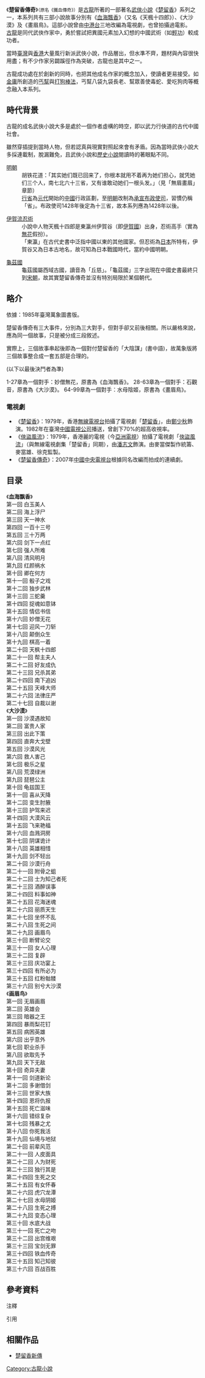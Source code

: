 {{Infobox Book|name = 楚留香傳奇|author = [[古龍|古龍]]|title_orig = 鐵血傳奇}}

《'''楚留香傳奇'''》<small>（原名《鐵血傳奇》{{efn|因1979年電視劇「楚留香」廣受歡迎，遂變更書名}}）</small>是[[古龍|古龍]]所著的一部著名[[武俠小說|武俠小說]]《[[楚留香|楚留香]]》系列之一，本系列共有三部小說故事分別有《[[血海飄香|血海飄香]]》（又名《天楓十四郎》）、《大沙漠》及《畫眉鳥》。這部小說曾由[[中港台|中港台]]三地改編為電視劇，也曾拍攝過電影。<br />

[[古龍|古龍]]是同代武俠作家中，勇於嘗試把異國元素加入幻想的中國武術（如[[輕功|輕功]]）較成功者。

當時[[臺灣|臺灣]]與[[香港|香港]]大量風行新派武俠小說，作品層出，但水準不齊，題材與內容很快用盡；有不少作家另闢蹊徑作為突破，古龍也是其中之一。

古龍成功處在於創新的同時，也把其他成名作家的概念加入，使讀者更易接受。如[[金庸|金庸]]所創造的[[丐幫|丐幫]]與[[打狗棒法|打狗棒法]]，丐幫八袋九袋長老、幫眾善使毒蛇、愛吃狗肉等概念融入本系列。

==時代背景==
古龍的成名武俠小說大多是處於一個作者虛構的時空，即以武力行俠道的古代中國社會。

雖然穿插提到當時人物，但若認真與現實對照起來會有矛盾。因為當時武俠小說大多採連載制，脫漏難免，且武俠小說和[[歷史小說|歷史小說]]閱讀時的著眼點不同。

;[[明朝|明朝]]
:胡铁花道：「其实她们既已回来了，你根本就用不着再为她们担心，就凭她们三个人，南七北六十三省，又有谁敢动她们一根头发。」（見「無眉畫眉」章節）
:[[行省|行省]]為[[元代|元代]]開始的[[中國|中國]]行政區劃，至[[明朝|明朝]]改制為[[承宣布政使司|承宣布政使司]]，習慣仍稱「省」。布政使司1428年後定為十三省，故本系列應為1428年以後。

;[[伊賀流|伊賀流]][[忍術|忍術]]
:小說中人物天楓十四郎是東瀛州伊賀谷（即[[伊賀國|伊賀國]]）出身，忍術高手（實為[[無花|無花]]假扮）。
:「東瀛」在古代史書中泛指中國以東的其他國家。但忍術為[[日本|日本]]所特有，伊賀谷又為日本古地名，故可知為日本戰國時代，當約中國明朝。

;[[龜茲國|龜茲國]]
:龜茲國屬西域古國，讀音為「丘慈」。「龜茲國」三字出現在中國史書最終只到[[宋朝|宋朝]]，故其實楚留香傳奇並沒有特別局限於某個朝代。

==略介==
依據：1985年臺灣萬象圖書版。

楚留香傳奇有三大事件，分別為三大對手，但對手卻又前後相關。所以嚴格來說，應為同一個故事，只是被分成三段敘述。

實際上，三個故事串起後即為一個對付楚留香的「大陰謀」(書中語)，故萬象版將三個故事整合成一套五部是合理的。

(以下以最後決鬥者為準)

1-27章為一個對手：妙僧無花，原書為《血海飄香》。
28-63章為一個對手：石觀音，原書為《大沙漠》。
64-99章為一個對手：水母陰姬，原書為《畫眉鳥》。

===電視劇===
*《[[楚留香_(電視劇)|楚留香]]》：1979年，香港[[電視廣播有限公司|無線電視台]]拍攝了電視劇「[[楚留香|楚留香]]」，由[[鄭少秋|鄭少秋]]飾演。1982年在臺灣[[中國電視公司|中國電視公司]]播送，曾創下70%的超高收視率。
*《[[俠盜風流|俠盜風流]]》：1979年，香港麗的電視（今[[亞洲電視|亞洲電視]]）拍攝了電視劇「[[俠盜風流|俠盜風流]]」（與無線電視劇集「楚留香」同期），由[[潘志文|潘志文]]飾演。由麥當傑製作統籌、麥當雄、徐克監製。
*《[[楚留香傳奇_(電視劇)|楚留香傳奇]]》：2007年[[中國中央電視台|中國中央電視台]]根據同名改編而拍成的連續劇。
{{參見|楚留香#電視劇}}

== 目录 ==
《'''血海飘香'''》<br>
第一回 白玉美人<br>
第二回 海上浮尸<br>
第三回 天一神水<br>
第四回 一百十三号<br>
第五回 三十万两<br>
第六回 剑下一点红<br>
第七回 强人所难<br>
第八回 清风明月<br>
第九回 红颜祸水<br>
第十回 卿在何方<br>
第十一回 骰子之戏<br>
第十二回 独步武林<br>
第十三回 三蛇羹<br>
第十四回 捉魂如意钵<br>
第十五回 情侣书信<br>
第十六回 妙僧无花<br>
第十七回 迎风一刀斩<br>
第十八回 颠倒众生<br>
第十九回 棋高一着<br>
第二十回 天枫十四郎<br>
第二十一回 帮主夫人<br>
第二十二回 好友成仇<br>
第二十三回 兄杀其弟<br>
第二十四回 南下追凶<br>
第二十五回 天峰大师<br>
第二十六回 法律庄严<br>
第二十七回 自裁以谢<br>
《'''大沙漠'''》<br>
第一回 沙漠遇故知<br>
第二回 富贵人家<br>
第三回 出此下策<br>
第四回 直奔大戈壁<br>
第五回 沙漠风光<br>
第六回 救人害己<br>
第七回 极乐之星<br>
第八回 荒漠绿洲<br>
第九回 琵琶公主<br>
第十回 龟兹国王<br>
第十一回 喜从天降<br>
第十二回 变生肘腋<br>
第十三回 护驾来迟<br>
第十四回 大漠风云<br>
第十五回 飞来艳福<br>
第十六回 血溅洞房<br>
第十七回 阴谋诡计<br>
第十八回 英雄相惜<br>
第十九回 剑不轻出<br>
第二十回 沙漠行舟<br>
第二十一回 附骨之蛆<br>
第二十二回 士为知己者死<br>
第二十三回 酒醉误事<br>
第二十四回 料事如神<br>
第二十五回 花海迷魂<br>
第二十六回 丽质天生<br>
第二十七回 坐怀不乱<br>
第二十八回 生死之间<br>
第二十九回 画眉鸟<br>
第三十回 断臂论交<br>
第三十一回 女人心理<br>
第三十二回 复辟<br>
第三十三回 庆功宴上<br>
第三十四回 有所必为<br>
第三十五回 红粉骷髅<br>
第三十六回 别兮大沙漠<br>
《'''画眉鸟'''》<br>
第一回 无眉画眉<br>
第二回 英雄会<br>
第三回 暗器之王<br>
第四回 暴雨梨花钉<br>
第五回 病困英雄<br>
第六回 出乎意外<br>
第七回 职业杀手<br>
第八回 欲取先予<br>
第九回 天下无敌<br>
第十回 奇异夫妻<br>
第十一回 剑道新论<br>
第十二回 多谢借剑<br>
第十三回 世家大族<br>
第十四回 恩将仇报<br>
第十五回 死亡滋味<br>
第十六回 错综复杂<br>
第十七回 残暴之尤<br>
第十八回 你死我活<br>
第十九回 仙境与地狱<br>
第二十回 前辈风范<br>
第二十一回 人皮面具<br>
第二十二回 人为财死<br>
第二十三回 独行其是<br>
第二十四回 生死之交<br>
第二十五回 有女怀春<br>
第二十六回 虎穴龙潭<br>
第二十七回 水母阴姬<br>
第二十八回 生死之搏<br>
第二十九回 变态心理<br>
第三十回 水底大战<br>
第三十一回 死亡之吻<br>
第三十二回 出宫维艰<br>
第三十三回 宝剑无罪<br>
第三十四回 铁血传奇<br>
第三十五回 知己知彼<br>
第三十六回 百战百胜<br>

==參考資料==
;注釋
{{notelist|iger=}}
;引用
{{reflist}}

==相關作品==
* [[楚留香新傳|楚留香新傳]]

{{古龍作品}}

[[Category:古龍小說|Category:古龍小說]]